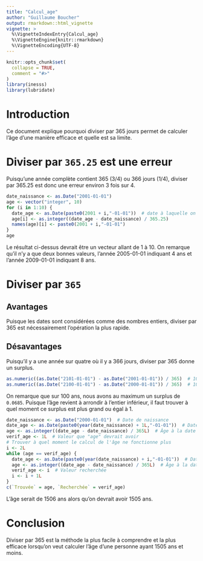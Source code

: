```yaml
---
title: "Calcul_age"
author: "Guillaume Boucher"
output: rmarkdown::html_vignette
vignette: >
  %\VignetteIndexEntry{Calcul_age}
  %\VignetteEngine{knitr::rmarkdown}
  %\VignetteEncoding{UTF-8}
---
```


```r
knitr::opts_chunk$set(
  collapse = TRUE,
  comment = "#>"
)
library(inesss)
library(lubridate)
```

# Introduction
Ce document explique pourquoi diviser par 365 jours permet de calculer l'âge d'une manière efficace et quelle est sa limite.

# Diviser par `365.25` est une erreur
Puisqu'une année complète contient 365 (3/4) ou 366 jours (1/4), diviser par 365.25 est donc une erreur environ 3 fois sur 4.
```r
date_naissance <- as.Date("2001-01-01")
age <- vector("integer", 10)
for (i in 1:10) {
  date_age <- as.Date(paste0(2001 + i,"-01-01"))  # date à laquelle on veut calculer l'âge
  age[i] <- as.integer((date_age - date_naissance) / 365.25)
  names(age)[i] <- paste0(2001 + i,"-01-01")
}
age
```
Le résultat ci-dessus devrait être un vecteur allant de 1 à 10. On remarque qu'il n'y a que deux bonnes valeurs, l'année 2005-01-01 indiquant 4 ans et l'année 2009-01-01 indiquant 8 ans.

# Diviser par `365`

## Avantages
Puisque les dates sont considérées comme des nombres entiers, diviser par 365 est nécessairement l'opération la plus rapide.

## Désavantages
Puisqu'il y a une année sur quatre où il y a 366 jours, diviser par 365 donne un surplus.
```r
as.numeric((as.Date("2101-01-01") - as.Date("2001-01-01")) / 365)  # 100 ans à partir de 2001-01-01
as.numeric((as.Date("2100-01-01") - as.Date("2000-01-01")) / 365)  # 100 ans à partir de 2000-01-01
```
On remarque que sur 100 ans, nous avons au maximum un surplus de `0.0685`. Puisque l'âge revient à arrondir à l'entier inférieur, il faut trouver à quel moment ce surplus est plus grand ou égal à 1.
```r
date_naissance <- as.Date("2000-01-01")  # Date de naissance
date_age <- as.Date(paste0(year(date_naissance) + 1L,"-01-01"))  # Date où l'on calcule l'âge
age <- as.integer((date_age - date_naissance) / 365L)  # Âge à la date "date_age"
verif_age <- 1L  # Valeur que "age" devrait avoir
# Trouver à quel moment le calcul de l'âge ne fonctionne plus
i <- 2L
while (age == verif_age) {
  date_age <- as.Date(paste0(year(date_naissance) + i,"-01-01"))  # Date où l'on calcule l'âge
  age <- as.integer((date_age - date_naissance) / 365L)  # Âge à la date "date_age"
  verif_age <- i  # Valeur recherchée
  i <- i + 1L
}
c(`Trouvée` = age, `Recherchée` = verif_age)
```
L'âge serait de 1506 ans alors qu'on devrait avoir 1505 ans.

# Conclusion
Diviser par 365 est la méthode la plus facile à comprendre et la plus efficace lorsqu'on veut calculer l'âge d'une personne ayant 1505 ans et moins.
